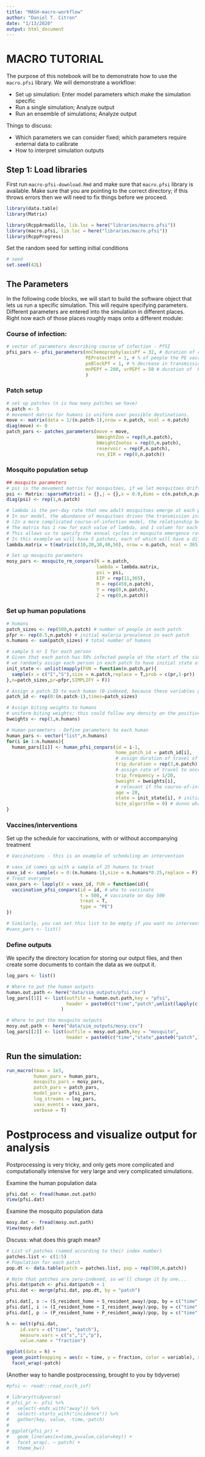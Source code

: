 ```yaml
---
title: "MASH-macro-workflow"
author: "Daniel T. Citron"
date: "1/13/2020"
output: html_document
---
```


# MACRO TUTORIAL

The purpose of this notebook will be to demonstrate how to use the `macro.pfsi` library.  We will demonstrate a workflow:

* Set up simulation: Enter model parameters which make the simulation specific
* Run a single simulation; Analyze output
* Run an ensemble of simulations; Analyze output

Things to discuss:

* Which parameters we can consider fixed; which parameters require external data to calibrate
* How to interpret simulation outputs


## Step 1: Load libraries
First run `macro-pfsi-download.Rmd` and make sure that `macro.pfsi` library is available. Make sure that you are pointing to the correct directory; if this throws errors then we will need to fix things before we proceed.
```r
library(data.table)
library(Matrix)

library(RcppArmadillo, lib.loc = here("libraries/macro.pfsi"))
library(macro.pfsi, lib.loc = here("libraries/macro.pfsi"))
library(RcppProgress)

```

Set the random seed for setting initial conditions
```r
# seed
set.seed(42L)
```

## The Parameters

In the following code blocks, we will start to build the software object that lets us run a specific simulation. This will require specifying parameters. Different parameters are entered into the simulation in different places.  Right now each of those places roughly maps onto a different module:

### Course of infection:
```r
# vector of parameters describing course of infection - PfSI
pfsi_pars <- pfsi_parameters(mnChemoprophylaxisPf = 32, # duration of chemoprophylaxis
                             PEProtectPf = 1, # % of people the PE vaccine works in
                             peBlockPf = 1, # % decrease in transmission efficiency of new infections
                             mnPEPf = 200, vrPEPf = 50 # duration of  PE vaccine
                             )
```

### Patch setup
```r

# set up patches (n is how many patches we have)
n.patch <- 5
# movement matrix for humans is uniform over possible destinations.
move <- matrix(data = 1/(n.patch-1),nrow = n.patch, ncol = n.patch)
diag(move) <- 0
patch_pars <- patches_parameters(move = move,
                                 bWeightZoo = rep(0,n.patch),
                                 bWeightZootox = rep(0,n.patch),
                                 reservoir = rep(F,n.patch),
                                 res_EIR = rep(0,n.patch))
```

### Mosquito population setup
```r
## mosquito parameters
# psi is the movement matrix for mosquitoes, if we let mosquitoes drift from one place to another
psi <- Matrix::sparseMatrix(i = {},j = {},x = 0.0,dims = c(n.patch,n.patch))
diag(psi) <- rep(1,n.patch)

# lambda is the per-day rate that new adult mosquitoes emerge at each patch
# In our model, the abundance of mosquitoes drives the transmission intensity, which in turn drives PR
# (In a more complicated course-of-infection model, the relationship between mosquito abundance, incidence, and PR will be much more complicated)
# The matrix has 1 row for each value of lambda, and 1 column for each day of the year
# This allows us to specify the annual cycles in mosquito emergence rates (but does not yet account for multi-year trends)
# In this example we will have 5 patches, each of which will have a different (increasing) value of lambda
lambda.matrix = t(matrix(c(10,20,30,40,50), nrow = n.patch, ncol = 365))

# Set up mosquito parameters
mosy_pars <- mosquito_rm_conpars(N = n.patch,
                                 lambda = lambda.matrix,
                                 psi = psi,
                                 EIP = rep(11,365),
                                 M = rep(450,n.patch),
                                 Y = rep(0,n.patch),
                                 Z = rep(0,n.patch))
```

### Set up human populations
```r
# humans
patch_sizes <- rep(500,n.patch) # number of people in each patch
pfpr <- rep(0.5,n.patch) # initial malaria prevalence in each patch
n.humans <- sum(patch_sizes) # total number of humans

# sample S or I for each person
# Given that each patch has 50% infected people at the start of the simulation
# we randomly assign each person in each patch to have initial state of infected or susceptible
init_state <- unlist(mapply(FUN = function(n.patch,pr){
  sample(x = c("I","S"),size = n.patch,replace = T,prob = c(pr,1-pr))
},n=patch_sizes,pr=pfpr,SIMPLIFY = F))

# Assign a patch ID to each human (0-indexed, because these variables go into C++)
patch_id <- rep(0:(n.patch-1),times=patch_sizes)

# Assign biting weights to humans
# uniform biting weights; this could follow any density on the positive reals (gamma, log-normal, weibull, etc.)
bweights <- rep(1,n.humans)

# Human parameters - Define parameters to each human
human_pars <- vector("list",n.humans)
for(i in 1:n.humans){
  human_pars[[i]] <- human_pfsi_conpars(id = i-1,
                                        home_patch_id = patch_id[i],
                                        # assign duration of travel of 3 days to each destination patch to all humans
                                        trip_duration = rep(3,n.patch), 
                                        # assign rate of travel to once every 20 days to all humans
                                        trip_frequency = 1/20, 
                                        bweight = bweights[i],
                                        # relevant if the course-of-infection model had lifetime exposure dependence; not relevant for PfSI
                                        age = 20, 
                                        state = init_state[i], # initial state of the ith human
                                        bite_algorithm = 0) # dunno what this one is
}

```

### Vaccines/interventions
Set up the schedule for vaccinations, with or without accompanying treatment
```r
# Vaccinations - this is an example of scheduling an intervention

# vaxx_id comes up with a sample of 25 humans to treat
vaxx_id <- sample(x = 0:(n.humans-1),size = n.humans*0.25,replace = F)
# Treat everyone
vaxx_pars <- lapply(X = vaxx_id, FUN = function(id){
  vaccination_pfsi_conpars(id = id, # who to vaccinate
                           t = 500, # vaccinate on day 500
                           treat = T,
                           type = "PE")
})

# Similarly, you can set this list to be empty if you want no interventions
#vaxx_pars <- list()

```


### Define outputs
We specify the directory location for storing our output files, and then create some documents to contain the data as we output it.
```r
log_pars <- list()

# Where to put the human outputs
human.out.path <- here("data/sim_outputs/pfsi.csv")
log_pars[[1]] <- list(outfile = human.out.path,key = "pfsi",
                      header = paste0(c("time","patch",unlist(lapply(c("S","I","P"),function(x){paste0(x,c("_visitor","_resident_home","_resident_away"))})),"incidence_resident","incidence_traveller"),collapse = ",")
                    )

# Where to put the mosquito outputs
mosy.out.path <- here("data/sim_outputs/mosy.csv")
log_pars[[2]] <- list(outfile = mosy.out.path,key = "mosquito",
                      header = paste0(c("time","state",paste0("patch",1:n.patch)),collapse = ","))
```

## Run the simulation:

```r
run_macro(tmax = 1e3,
          human_pars = human_pars,
          mosquito_pars = mosy_pars,
          patch_pars = patch_pars,
          model_pars = pfsi_pars,
          log_streams = log_pars,
          vaxx_events = vaxx_pars,
          verbose = T)
```

# Postprocess and visualize output for analysis
Postprocessing is very tricky, and only gets more complicated and computationally intensive for very large and very complicated simulations.

Examine the human population data 
```r
pfsi.dat <- fread(human.out.path)
View(pfsi.dat)
```

Examine the mosquito population data
```r
mosy.dat <- fread(mosy.out.path)
View(mosy.dat)
```

Discuss: what does this graph mean?
```r
# List of patches (named according to their index number)
patches.list <- c(1:5)
# Population for each patch
pop.dt <- data.table(patch = patches.list, pop = rep(500,n.patch))

# Note that patches are zero-indexed, so we'll change it by one...
pfsi.dat$patch <- pfsi.dat$patch + 1
pfsi.dat <- merge(pfsi.dat, pop.dt, by = "patch")

pfsi.dat[, s := (S_resident_home + S_resident_away)/pop, by = c("time" , "patch" , "time")]
pfsi.dat[, i := (I_resident_home + I_resident_away)/pop, by = c("time" , "patch" , "time")]
pfsi.dat[, p := (P_resident_home + P_resident_away)/pop, by = c("time" , "patch" , "time")]

h <- melt(pfsi.dat,
     id.vars = c("time", "patch"), 
     measure.vars = c("s","i","p"),
     value.name = "fraction")

ggplot(data = h) + 
  geom_point(mapping = aes(x = time, y = fraction, color = variable), shape = 20, size = .01) + 
  facet_wrap(~patch)
```

(Another way to handle postprocessing, brought to you by tidyverse)
```r
#pfsi <- readr::read_csv(h_inf)

# library(tidyverse)
# pfsi_pr <- pfsi %>%
#   select(-ends_with("away")) %>%
#   select(-starts_with("incidence")) %>%
#   gather(key, value, -time,-patch)
# 
# ggplot(pfsi_pr) +
#   geom_line(aes(x=time,y=value,color=key)) +
#   facet_wrap(. ~ patch) +
#   theme_bw()
```